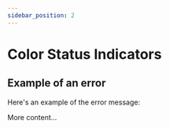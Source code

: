 ```yaml
---
sidebar_position: 2
---
```


# Color Status Indicators


## Example of an error 

Here's an example of the error message:

<ErrorMessage message="Example Error Message" />

More content...